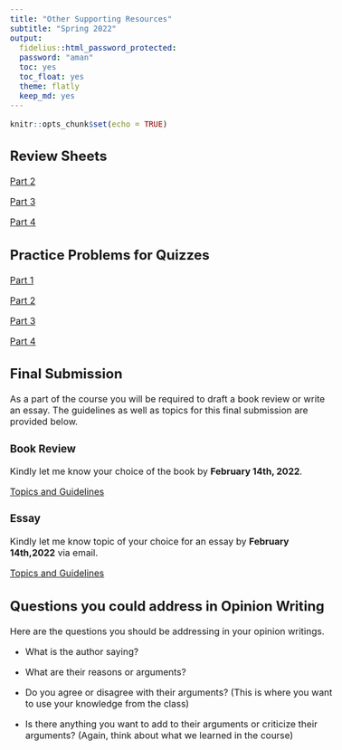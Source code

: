 ```yaml
---
title: "Other Supporting Resources"
subtitle: "Spring 2022"
output:
  fidelius::html_password_protected:
  password: "aman"
  toc: yes
  toc_float: yes
  theme: flatly
  keep_md: yes
---
```

<style type="text/css">
  body{
  font-size: 12pt;
}
</style>

```r
knitr::opts_chunk$set(echo = TRUE)
```


## Review Sheets

[Part 2](\Slides_1110\Part 2_Review.pdf)

[Part 3](\Slides_1110\Part 3_Review.pdf)

[Part 4](\Slides_1110\Part 4_Review.pdf)

## Practice Problems for Quizzes

[Part 1](\Slides_1110\Part 1_Practice_Problems.pdf)

[Part 2](\Slides_1110\Part 2_Practice_Problems.pdf)

[Part 3](\Slides_1110\Part 3_Practice_Problems.pdf)

[Part 4](\Slides_1110\Part 4_Practice_Problems.pdf)

## Final Submission

As a part of the course you will be required to draft a book review or write an essay. The guidelines as well as topics for this final submission are provided below. 

### Book Review

Kindly let me know your choice of the book by **February 14th, 2022**. 

[Topics and Guidelines](\Slides_1110\Book-Review.pdf)

### Essay

Kindly let me know topic of your choice for an essay by **February 14th,2022** via email.

[Topics and Guidelines](\Slides_1110\Essay.pdf)

## Questions you could address in Opinion Writing 

Here are the questions you should be addressing in your opinion writings.

- What is the author saying? 

-  What are their reasons or arguments?

-  Do you agree or disagree with their arguments? (This is where you want to use your knowledge from the class)

- Is there anything you want to add to their arguments or criticize their arguments? (Again, think about what we learned in the course)


